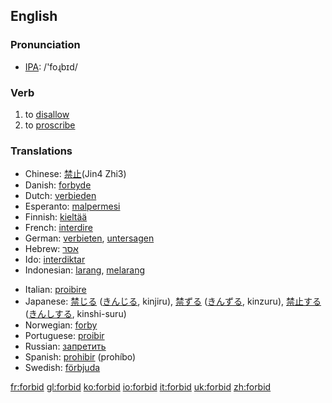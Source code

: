 ==English==

=== Pronunciation ===
*[[w:IPA|IPA]]: /'foɻbɪd/

===Verb===
{{irregverb|'''to forbid'''|'''[[forbids]]'''|'''[[forbade]] '''or''' [[forbad]]'''|'''[[forbidden]]'''|'''[[forbidding]]'''}}

# to [[disallow]]
# to [[proscribe]]

===Translations===
{{top}}
*Chinese: [[禁止]](Jin4 Zhi3)
*Danish: [[forbyde]]
*Dutch: [[verbieden]]
*Esperanto: [[malpermesi]]
*Finnish: [[kieltää]]
*French: [[interdire]]
*German: [[verbieten]], [[untersagen]]
*Hebrew: [[אסר]]
*Ido: [[interdiktar]]
*Indonesian: [[larang]], [[larang|melarang]]
{{mid}}
*Italian: [[proibire]]
*Japanese: [[禁じる]] ([[きんじる]], kinjiru), [[禁ずる]] ([[きんずる]], kinzuru), [[禁止]]する ([[きんし]]する, kinshi-suru)
*Norwegian: [[forby]]
*Portuguese: [[proibir]]
*Russian: [[запретить]]
*Spanish: [[prohibir]] (prohíbo)
*Swedish: [[förbjuda]]
{{bottom}}

[[fr:forbid]]
[[gl:forbid]]
[[ko:forbid]]
[[io:forbid]]
[[it:forbid]]
[[uk:forbid]]
[[zh:forbid]]